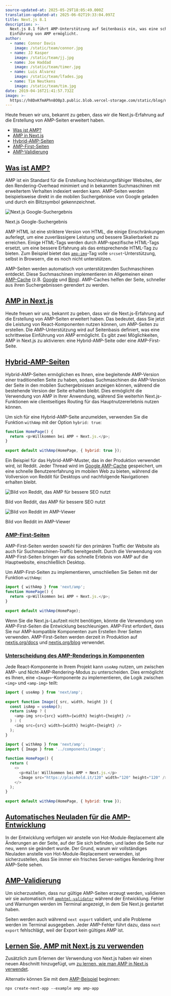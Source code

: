 ```yaml
---
source-updated-at: 2025-05-29T18:05:49.000Z
translation-updated-at: 2025-06-02T19:33:04.097Z
title: Next.js 8.1
description: >-
  Next.js 8.1 führt AMP-Unterstützung auf Seitenbasis ein, was eine schrittweise
  Einführung von AMP ermöglicht.
author:
  - name: Connor Davis
    image: /static/team/connor.jpg
  - name: JJ Kasper
    image: /static/team/jj.jpg
  - name: Joe Haddad
    image: /static/team/timer.jpg
  - name: Luis Alvarez
    image: /static/team/lfades.jpg
  - name: Tim Neutkens
    image: /static/team/tim.jpg
date: 2019-04-16T21:41:57.732Z
image: >-
  https://h8DxKfmAPhn8O0p3.public.blob.vercel-storage.com/static/blog/next-8-1/twitter-card.png
---
```


Heute freuen wir uns, bekannt zu geben, dass wir die Next.js-Erfahrung auf die Erstellung von AMP-Seiten erweitert haben.

*   [Was ist AMP?](#was-ist-amp)
*   [AMP in Next.js](#amp-in-nextjs)
*   [Hybrid-AMP-Seiten](#hybrid-amp-seiten)
*   [AMP-First-Seiten](#amp-first-seiten)
*   [AMP-Validierung](#amp-validierung)

[Was ist AMP?](#was-ist-amp)
----------------------------

AMP ist ein Standard für die Erstellung hochleistungsfähiger Websites, der den Rendering-Overhead minimiert und in bekannten Suchmaschinen mit erweitertem Verhalten indexiert werden kann. AMP-Seiten werden beispielsweise direkt in die mobilen Suchergebnisse von Google geladen und durch ein Blitzsymbol gekennzeichnet.

![Next.js Google-Suchergebnis](https://h8DxKfmAPhn8O0p3.public.blob.vercel-storage.com/static/blog/next-8-1/next-amp-result.png)

Next.js Google-Suchergebnis

AMP HTML ist eine striktere Version von HTML, die einige Einschränkungen auferlegt, um eine zuverlässigere Leistung und bessere Skalierbarkeit zu erreichen. Einige HTML-Tags werden durch AMP-spezifische HTML-Tags ersetzt, um eine bessere Erfahrung als das entsprechende HTML-Tag zu bieten. Zum Beispiel bietet das [`amp-img`](https://amp.dev/documentation/components/amp-img)-Tag volle `srcset`-Unterstützung, selbst in Browsern, die es noch nicht unterstützen.

AMP-Seiten werden automatisch von unterstützenden Suchmaschinen entdeckt. Diese Suchmaschinen implementieren im Allgemeinen einen [AMP-Cache](https://amp.dev/documentation/guides-and-tutorials/learn/amp-caches-and-cors/how_amp_pages_are_cached) (z.B. [Google](https://developers.google.com/amp/cache/) und [Bing](https://www.bing.com/webmaster/help/bing-amp-cache-bc1c884c)). AMP-Caches helfen der Seite, schneller aus ihren Suchergebnissen gerendert zu werden.

[AMP in Next.js](#amp-in-nextjs)
--------------------------------

Heute freuen wir uns, bekannt zu geben, dass wir die Next.js-Erfahrung auf die Erstellung von AMP-Seiten erweitert haben. Das bedeutet, dass Sie jetzt die Leistung von React-Komponenten nutzen können, um AMP-Seiten zu erstellen. Die AMP-Unterstützung wird auf Seitenbasis definiert, was eine schrittweise Einführung von AMP ermöglicht. Es gibt zwei Möglichkeiten, AMP in Next.js zu aktivieren: eine Hybrid-AMP-Seite oder eine AMP-First-Seite.

[Hybrid-AMP-Seiten](#hybrid-amp-seiten)
-------------------------------------

Hybrid-AMP-Seiten ermöglichen es Ihnen, eine begleitende AMP-Version einer traditionellen Seite zu haben, sodass Suchmaschinen die AMP-Version der Seite in den mobilen Suchergebnissen anzeigen können, während die bestehende Version der Seite erhalten bleibt. Dies ermöglicht die Verwendung von AMP in Ihrer Anwendung, während Sie weiterhin Next.js-Funktionen wie clientseitiges Routing für das Hauptnutzererlebnis nutzen können.

Um sich für eine Hybrid-AMP-Seite anzumelden, verwenden Sie die Funktion `withAmp` mit der Option `hybrid: true`:

```js filename="pages/index.js"
function HomePage() {
  return <p>Willkommen bei AMP + Next.js.</p>;
}
 
export default withAmp(HomePage, { hybrid: true });
```

Ein Beispiel für das Hybrid-AMP-Muster, das in der Produktion verwendet wird, ist Reddit. Jeder Thread wird im [Google AMP-Cache](https://developers.google.com/amp/cache/) gespeichert, um eine schnelle Benutzererfahrung im mobilen Web zu bieten, während die Vollversion von Reddit für Desktops und nachfolgende Navigationen erhalten bleibt.

![Bild von Reddit, das AMP für bessere SEO nutzt](https://h8DxKfmAPhn8O0p3.public.blob.vercel-storage.com/static/blog/next-8-1/reddit-amp-results.png)

Bild von Reddit, das AMP für bessere SEO nutzt

![Bild von Reddit im AMP-Viewer](https://h8DxKfmAPhn8O0p3.public.blob.vercel-storage.com/static/blog/next-8-1/amp-viewer.png)

Bild von Reddit im AMP-Viewer

### [AMP-First-Seiten](#amp-first-seiten)

AMP-First-Seiten werden sowohl für den primären Traffic der Website als auch für Suchmaschinen-Traffic bereitgestellt. Durch die Verwendung von AMP-First-Seiten bringen wir das schnelle Erlebnis von AMP auf die Hauptwebsite, einschließlich Desktop.

Um AMP-First-Seiten zu implementieren, umschließen Sie Seiten mit der Funktion `withAmp`:

```js filename="pages/index.js"
import { withAmp } from 'next/amp';
function HomePage() {
  return <p>Willkommen bei AMP + Next.js.</p>;
}
 
export default withAmp(HomePage);
```

Wenn Sie die Next.js-Laufzeit nicht benötigen, könnte die Verwendung von AMP-First-Seiten die Entwicklung beschleunigen. AMP-First erfordert, dass Sie nur AMP-kompatible Komponenten zum Erstellen Ihrer Seiten verwenden. AMP-First-Seiten werden derzeit in Produktion auf [nextjs.org/docs](http://nextjs.org/docs) und [nextjs.org/blog](http://nextjs.org/blog) verwendet.

### [Unterscheidung des AMP-Renderings in Komponenten](#unterscheidung-des-amp-renderings-in-komponenten)

Jede React-Komponente in Ihrem Projekt kann `useAmp` nutzen, um zwischen AMP- und Nicht-AMP-Rendering-Modus zu unterscheiden. Dies ermöglicht es Ihnen, eine `<Image>`-Komponente zu implementieren, die Logik zwischen `<img>` und `<amp-img>` teilt:

```js filename="components/image.js"
import { useAmp } from 'next/amp';
 
export function Image({ src, width, height }) {
  const isAmp = useAmp();
  return isAmp ? (
    <amp-img src={src} width={width} height={height} />
  ) : (
    <img src={src} width={width} height={height} />
  );
}
```

```js filename="pages/index.js"
import { withAmp } from 'next/amp';
import { Image } from '../components/image';
 
function HomePage() {
  return (
    <>
      <p>Hallo! Willkommen bei AMP + Next.js.</p>
      <Image src="https://placehold.it/120" width="120" height="120" />
    </>
  );
}
 
export default withAmp(HomePage, { hybrid: true });
```

[Automatisches Neuladen für die AMP-Entwicklung](#automatisches-neuladen-für-die-amp-entwicklung)
-----------------------------------------------------------------------------------

In der Entwicklung verfolgen wir anstelle von Hot-Module-Replacement alle Änderungen an der Seite, auf der Sie sich befinden, und laden die Seite nur neu, wenn sie geändert wurde. Der Grund, warum wir vollständiges Neuladen anstelle von Hot-Module-Replacement verwenden, ist sicherzustellen, dass Sie immer ein frisches Server-seitiges Rendering Ihrer AMP-Seite sehen.

[AMP-Validierung](#amp-validierung)
---------------------------------

Um sicherzustellen, dass nur gültige AMP-Seiten erzeugt werden, validieren wir sie automatisch mit [`amphtml-validator`](https://www.npmjs.com/package/amphtml-validator) während der Entwicklung. Fehler und Warnungen werden im Terminal angezeigt, in dem Sie Next.js gestartet haben.

Seiten werden auch während `next export` validiert, und alle Probleme werden im Terminal ausgegeben. Jeder AMP-Fehler führt dazu, dass `next export` fehlschlägt, weil der Export kein gültiges AMP ist.

[Lernen Sie, AMP mit Next.js zu verwenden](#lernen-sie-amp-mit-nextjs-zu-verwenden)
--------------------------------------------------------------

Zusätzlich zum Erlernen der Verwendung von Next.js haben wir einen neuen Abschnitt hinzugefügt, um [zu lernen, wie man AMP in Next.js verwendet](/learn/excel/amp).

Alternativ können Sie mit dem [AMP-Beispiel](https://github.com/vercel/next.js/tree/canary/examples/amp) beginnen:

```
npx create-next-app --example amp amp-app
```